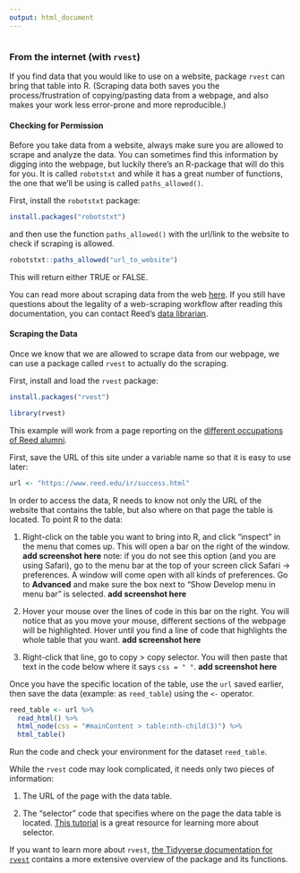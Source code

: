 ```yaml
---
output: html_document
---
```


```r

```

###  From the internet (with `rvest`)

If you find data that you would like to use on a website, package `rvest` can bring that table into R. (Scraping data both saves you the process/frustration of copying/pasting data from a webpage, and also makes your work less error-prone and more reproducible.)

#### Checking for Permission

Before you take data from a website, always make sure you are allowed to scrape and analyze the data. You can sometimes find this information by digging into the webpage, but luckily there's an R-package that will do this for you. It is called `robotstxt` and while it has a great number of functions, the one that we'll be using is called `paths_allowed()`.

First, install the `robotstxt` package:

```r
install.packages("robotstxt")
```

and then use the function `paths_allowed()` with the url/link to the website to check if scraping is allowed.

```r
robotstxt::paths_allowed("url_to_website")
```

This will return either TRUE or FALSE.

You can read more about scraping data from the web [here](https://libguides.reed.edu/copyright/images-data#s-lg-box-wrapper-29860611). If you still have questions about the legality of a web-scraping workflow after reading this documentation, you can contact Reed's [data librarian](https://library.reed.edu/about/staff/lebow.html).

#### Scraping the Data

Once we know that we are allowed to scrape data from our webpage, we can use a package called `rvest` to actually do the scraping.

First, install and load the `rvest` package: 

```r
install.packages("rvest")
```

```r
library(rvest)
```

This example will work from a page reporting on the [different occupations of Reed alumni](https://www.reed.edu/ir/success.html).

First, save the URL of this site under a variable name so that it is easy to use later:

```r
url <- "https://www.reed.edu/ir/success.html"
```

In order to access the data, R needs to know not only the URL of the website that contains the table, but also where on that page the table is located. To point R to the data:

1. Right-click on the table you want to bring into R, and click "inspect" in the menu that comes up. This will open a bar on the right of the window.
**add screenshot here**
note: if you do not see this option (and you are using Safari), go to the menu bar at the top of your screen click Safari -> preferences. A window will come open with all kinds of preferences. Go to __Advanced__ and make sure the box next to "Show Develop menu in menu bar" is selected. 
**add screenshot here**

2. Hover your mouse over the lines of code in this bar on the right. You will notice that as you move your mouse, different sections of the webpage will be highlighted. Hover until you find a line of code that highlights the whole table that you want.
**add screenshot here**

3. Right-click that line, go to copy > copy selector. You will then paste that text in the code below where it says `css = " "`. 
**add screenshot here**

Once you have the specific location of the table, use the `url` saved earlier, then save the data (example: as `reed_table`) using the `<-` operator.

```r
reed_table <- url %>%
  read_html() %>%
  html_node(css = "#mainContent > table:nth-child(3)") %>%
  html_table()
```

Run the code and check your environment for the dataset `reed_table`.

While the `rvest` code may look complicated, it needs only two pieces of information:

1. The URL of the page with the data table.

2. The "selector" code that specifies where on the page the data table is located. [This tutorial](https://rvest.tidyverse.org/articles/selectorgadget.html) is a great resource for learning more about selector.

If you want to learn more about `rvest`, [the Tidyverse documentation for `rvest`](https://rvest.tidyverse.org/) contains a more extensive overview of the package and its functions.